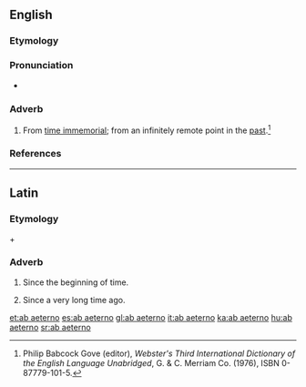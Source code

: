==English==

===Etymology===
{{borrowed}} {{etyl|NL.|en}}

===Pronunciation===
* {{a|GenAm}} {{IPA|/ˌæb iˈtɚ.noʊ/|ˌɑb ˌaɪˈtɚ.noʊ/|lang=en}}

===Adverb===
{{en-adv}}

# From [[time immemorial]]; from an infinitely remote point in the [[past]].<ref name=Gove>Philip Babcock Gove (editor), ''Webster's Third International Dictionary of the English Language Unabridged'', G. & C. Merriam Co. (1976), ISBN 0-87779-101-5.</ref>

===References===
<references/>

----

==Latin==

===Etymology===
{{term|ab|lang=la}} + {{term|aeternus|lang=la}}

===Adverb===
{{head|la|adverb|head=[[ab]] [[aeternō]]}}

# Since the beginning of time.
# {{context|figuratively|lang=la}} Since a very long time ago.

[[et:ab aeterno]]
[[es:ab aeterno]]
[[gl:ab aeterno]]
[[it:ab aeterno]]
[[ka:ab aeterno]]
[[hu:ab aeterno]]
[[sr:ab aeterno]]